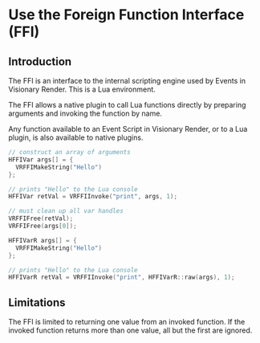 
# Use the Foreign Function Interface (FFI)

## Introduction

The FFI is an interface to the internal scripting engine used by Events in Visionary Render. This is a Lua environment.

The FFI allows a native plugin to call Lua functions directly by preparing arguments and invoking the function by name.

Any function available to an Event Script in Visionary Render, or to a Lua plugin, is also available to native plugins.

<Tabs>
<TabItem value="c" label="C">

```c
// construct an array of arguments
HFFIVar args[] = {
  VRFFIMakeString("Hello")
};

// prints "Hello" to the Lua console
HFFIVar retVal = VRFFIInvoke("print", args, 1);

// must clean up all var handles
VRFFIFree(retVal);
VRFFIFree(args[0]);
```

</TabItem>
<TabItem value="cpp" label="C++">

```cpp
HFFIVarR args[] = {
  VRFFIMakeString("Hello")
};

// prints "Hello" to the Lua console
HFFIVarR retVal = VRFFIInvoke("print", HFFIVarR::raw(args), 1);
```

</TabItem>
</Tabs>

## Limitations

The FFI is limited to returning one value from an invoked function. If the invoked function returns more than one value, all but the first are ignored.
